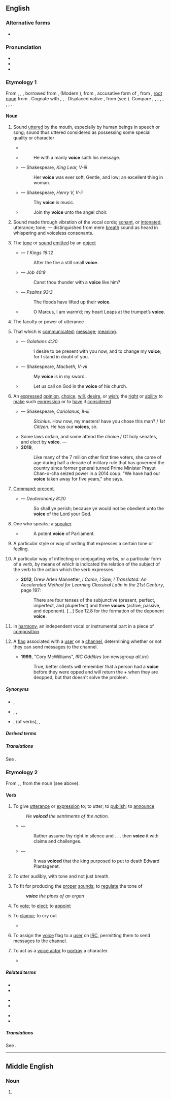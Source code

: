 ==English==
{{wikipedia}}

===Alternative forms===
* {{alter|en|voyce||obsolete}}

===Pronunciation===
* {{IPA|en|/vɔɪs/}}
* {{audio|en|en-us-voice.ogg|Audio (US)}}
* {{rhymes|en|ɔɪs}}

===Etymology 1===
From {{inh|en|enm|voice}}, {{m|enm|voys}}, {{m|enm|vois}}, borrowed from {{der|en|xno|[[voiz]], [[voys]], [[voice]]}}, {{der|en|fro|[[vois]], [[voiz]]}} (Modern {{cog|fr|voix}}), from {{der|en|la|vōcem}}, accusative form of {{m|la|vōx|t=voice}}, from {{der|en|ine-pro|*wṓkʷs}}, [[root noun]] from {{m|ine-pro|*wekʷ-|t=to utter, speak}}. Cognate with {{cog|sa|वाच्}}, {{cog|grc|ὄψ}}, {{cog|fa|آواز|tr=âvâz}}. Displaced native {{cog|enm|steven|t=voice}}, from {{cog|ang|stefn}} (see {{l|en|steven}}). Compare {{m|en|advocate}}, {{m|en|advowson}}, {{m|en|avouch}}, {{m|en|convoke}}, {{m|en|epic}}, {{m|en|vocal}}, {{m|en|vouch}}, {{m|en|vowel}}.

====Noun====
{{en-noun}}

# Sound [[utter]]ed by the mouth, especially by human beings in speech or song; sound thus uttered considered as possessing some special quality or character
#: {{ux|en|The human '''voice''' is the oldest musical instrument in history.}}
#: {{ux|en|She has a pleasant '''voice'''.}}
#: {{ux|en|His low '''voice''' allowed hum to become a bass in the choir.}}
#* {{quote-journal|en|date=April 10, 2011|author=Alistair Magowan| title=Aston Villa 1 - 0 Newcastle| work=BBC Sport| url=http://news.bbc.co.uk/sport2/hi/football/eng_prem/9446263.stm| passage=Villa chief executive Paul Faulkner had backed manager Houllier during the week and asked for the fans to get behind their team as they looked to steer themselves away from the relegation zone. <br>To that end, the home supporters were in good '''voice''' to begin with, but it was Newcastle who started the game in the ascendancy, with Barton putting a diving header over the top from Jose Enrique's cross.}}
#* {{rfdatek|en|Geoffrey Chaucer}}
#*: He with a manly '''voice''' saith his message.
#* {{rfdate|en|and other bibliographic particulars}} — Shakespeare, ''King Lear, V-iii''
#*: Her '''voice''' was ever soft, Gentle, and low; an excellent thing in woman.
#* {{rfdate|en|and other bibliographic particulars}} — Shakespeare, ''Henry V, V-ii''
#*: Thy '''voice''' is music.
#* {{rfdatek|en|John Milton}}
#*: Join thy '''voice''' unto the angel choir.
# {{lb|en|phonetics}} Sound made through vibration of the vocal cords; [[sonant]], or [[intonated]], utterance; tone; — distinguished from mere [[breath]] sound as heard in whispering and voiceless consonants.
# The [[tone]] or [[sound]] [[emitted]] by an [[object]]
#* {{rfdate|en}}— ''1 Kings 19:12''
#*: After the fire a still small '''voice'''.
#* {{rfdate|en}} — ''Job 40:9''
#*: Canst thou thunder with a '''voice''' like him?
#* {{rfdate|en}} — ''Psalms 93:3''
#*: The floods have lifted up their '''voice'''.
#* {{rfdatek|en|Joseph Addison}}
#*: O Marcus, I am warm’d; my heart Leaps at the trumpet’s '''voice'''.
# The faculty or power of utterance
#: {{ux|en|to cultivate the '''voice'''}}
# That which is [[communicated]]; [[message]]; [[meaning]].
#* {{rfdate|en}} — ''Galatians 4:20''
#*: I desire to be present with you now, and to change my '''voice'''; for I stand in doubt of you.
#* {{rfdate|en}} — Shakespeare, ''Macbeth, V-vii''
#*: My '''voice''' is in my sword.
#* {{rfdatek|en|Bishop Fell}}
#*: Let us call on God in the '''voice''' of his church.
# An [[express]]ed [[opinion]], [[choice]], [[will]], [[desire]], or [[wish]]; the [[right]] or [[ability]] to [[make]] such [[expression]] or to [[have]] it [[consider]]ed
#* {{rfdate|en}} — Shakespeare, ''Coriolanus, II-iii''
#*: ''Sicinius''. How now, my masters! have you chose this man? / ''1st Citizen''. He has our '''voices''', sir.
#* Some laws ordain, and some attend the choice / Of holy senates, and elect by '''voice'''. — {{w|John Dryden}}
#* '''2019''', {{cite-web|url=https://edition.cnn.com/2019/03/22/asia/thai-election-young-voters-intl/index.html|author=Regan, Helen; Olarn, Kocha|date=2019-03-24|accessdate=2019-03-24|work=CNN|title=Thailand's youth demand change ahead of elections|publisher=Cable News Network}}
#*: Like many of the 7 million other first time voters, she came of age during half a decade of military rule that has governed the country since former general turned Prime Minister Prayut Chan-o-cha seized power in a 2014 coup. "We have had our '''voice''' taken away for five years," she says.
# {{lb|en|archaic}} [[command|Command]]; [[precept]].
#* {{rfdate|en}} — ''Deuteronomy 8:20''
#*: So shall ye perish; because ye would not be obedient unto the '''voice''' of the Lord your God.
# One who speaks; a [[speak]]er.
#* {{rfdatek|en|Alfred Tennyson}}
#*: A potent '''voice''' of Parliament.
# {{lb|en|literature}} A particular style or way of writing that expresses a certain tone or feeling.
# {{lb|en|grammar}} A particular way of inflecting or conjugating verbs, or a particular form of a verb, by means of which is indicated the relation of the subject of the verb to the action which the verb expresses.
#: {{ux|en|The verbal system of Latin has two '''voices''', active and passive.}}
#* '''2012''', Drew Arlen Mannetter, ''I Came, I Saw, I Translated: An Accelerated Method for Learning Classical Latin in the 21st Century'', page 197:
#*: There are four tenses of the subjunctive (present, perfect, imperfect, and pluperfect) and three '''voices''' (active, passive, and deponent). [...] See 12.8 for the formation of the deponent '''voice'''.
# {{lb|en|music}} In [[harmony]], an independent vocal or instrumental part in a piece of [[composition]].
#: {{ux|en|The theme of this piece constantly migrates between the three '''voice''' parts.}}
# {{lb|en|Internet|[[IRC]]}} A [[flag]] associated with a [[user]] on a [[channel]], determining whether or not they can send messages to the channel.
#* '''1999''', "Cory McWilliams", ''IRC Oddities'' (on newsgroup ''alt.irc'')
#*: True, better clients will remember that a person had a '''voice''' before they were opped and will return the + when they are deopped, but that doesn't solve the problem.

=====Synonyms=====
* {{sense|sound of human speech}} {{l|en|steven}}, {{l|en|reard}}
* {{sense|opinion}} {{l|en|steven}}, {{l|en|vote}}, {{l|en|say-so}}
* {{sense|voice of verbs}} {{l|en|diathesis}}, {{l|en|gender}} (of verbs), {{l|en|[[grammatical]] voice}}, {{l|en|[[verbal]] voice}}

=====Derived terms=====
{{der4|en|title=Terms derived from ''voice'' (noun)|chest voice|devoice|find one's voice|head voice|tone of voice|undervoice|voice actor|voiced|voice glide|voice in the wilderness|voiceless|[[voice of the toothless one]]<!--slang for a fart?-->|voice recognition|[[with one voice]] <!-- unanimously. All '''with one voice''' . . . cried out, Great is Diana of the Ephesians. ''Acts 19:34'' -->}}
{{rel4|en|title=Grammatical terms derived from ''voice'' (noun)|active voice|middle voice|neuter voice|passive voice}}

=====Translations=====
See {{section link|voice/translations#Noun}}.

===Etymology 2===
From {{inh|en|enm|voysen}}, {{m|enm|voicen}}, from the noun (see above).

====Verb====
{{en-verb|voic}}

# {{lb|en|transitive}} To give [[utterance]] or [[expression]] to; to utter; to [[publish]]; to [[announce]]
#: ''He '''voiced''' the sentiments of the nation.''
#* {{rfdate|en|and other bibliographic particulars}} — {{w|Francis Bacon}}
#*: Rather assume thy right in silence and . . . then '''voice''' it with claims and challenges.
#* {{rfdate|en|and other bibliographic particulars}} — {{w|Francis Bacon}}
#*: It was '''voiced''' that the king purposed to put to death Edward Plantagenet.
# {{lb|en|transitive|phonology}} To utter audibly, with tone and not just breath.
# {{lb|en|transitive}} To fit for producing the [[proper]] [[sound]]s; to [[regulate]] the tone of
#: '''''voice''' the pipes of an organ''
# {{lb|en|transitive|obsolete}} To [[vote]]; to [[elect]]; to [[appoint]]
# {{lb|en|intransitive|obsolete}} To [[clamor]]; to cry out
#* {{rfquotek|en|South}}
# {{lb|en|transitive|Internet}} To assign the [[voice]] flag to a [[user]] on [[IRC]], permitting them to send messages to the [[channel]].
# {{lb|en|television|film}} To act as a [[voice actor]] to [[portray]] a character.
#* {{quote-journal|en
|date=April 26, 2012
|author=Tasha Robinson
|title=Film: Reviews: The Pirates! Band Of Misfits :
|work=The Onion AV Club
|url=http://www.avclub.com/articles/the-pirates-band-of-misfits,73064/
|page=
|passage=The openly ridiculous plot has The Pirate Captain (Hugh Grant) scheming to win the Pirate Of The Year competition, even though he’s a terrible pirate, far outclassed by rivals '''voiced''' by Jeremy Piven and Salma Hayek.}}

=====Related terms=====
{{rel-top3|Terms etymologically related to the noun or verb ''voice''}}
* {{l|en|vocable}}
* {{l|en|vocabulary}}
{{rel-mid3}}
* {{l|en|vocal}}
* {{l|en|vocalization}}
{{rel-mid3}}
* {{l|en|vocalize}}
* {{l|en|vocation}}
{{rel-bottom}}

=====Translations=====
See {{section link|voice/translations#Verb}}.

{{C|en|Communication|Sound}}

{{cln|en|basic words}}

----

==Middle English==

===Noun===
{{head|enm|noun}}

# {{alt form|enm|voys}}
